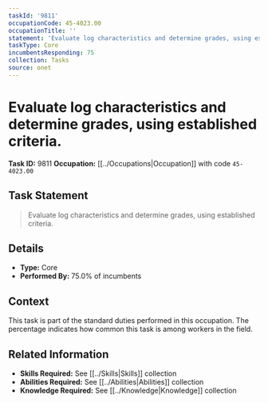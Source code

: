 ```yaml
---
taskId: '9811'
occupationCode: 45-4023.00
occupationTitle: ''
statement: 'Evaluate log characteristics and determine grades, using established criteria.'
taskType: Core
incumbentsResponding: 75
collection: Tasks
source: onet
---
```

# Evaluate log characteristics and determine grades, using established criteria.

**Task ID:** 9811
**Occupation:** [[../Occupations|Occupation]] with code `45-4023.00`

## Task Statement

> Evaluate log characteristics and determine grades, using established criteria.

## Details

- **Type:** Core
- **Performed By:** 75.0% of incumbents

## Context

This task is part of the standard duties performed in this occupation. The percentage indicates how common this task is among workers in the field.

## Related Information

- **Skills Required:** See [[../Skills|Skills]] collection
- **Abilities Required:** See [[../Abilities|Abilities]] collection
- **Knowledge Required:** See [[../Knowledge|Knowledge]] collection

